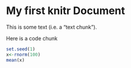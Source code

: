 My first knitr Document
===============================

This is some text (i.e. a "text chunk").

Here is a code chunk

```r
set.seed(1)
x<-rnorm(100)
mean(x)
```